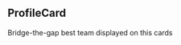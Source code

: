 
<Meta title="Components/ProfileCard" />

## ProfileCard

Bridge-the-gap best team displayed on this cards

<Canvas>
  <Story name="Default">
    <ProfileCard
      photoUrl="photo_6.png"
      name="Irina (Samoylova) Illustrova"
      role="Senior Frontend Engineer"
      twitter="#"
      linkedin="#"
      github="#"
    />
  </Story>
  <Story name="Group">
    <div className="grid grid-cols-2 gap-10">
      <ProfileCard
        photoUrl="photo_6.png"
        name="Varya Stepanova"
        role="Design systems architect and engineering manager"
        twitter="https://twitter.com/varya_en"
        linkedin="https://www.linkedin.com/in/varyastepanova/"
        github="https://github.com/varya"
      />
      <ProfileCard
        photoUrl="photo_6.png"
        name="Irina (Samoylova) Illustrova"
        role="Senior Frontend Engineer"
        twitter="https://twitter.com/illustrova"
        linkedin="https://www.linkedin.com/in/illustrova/"
        github="https://github.com/Illustrova"
      />
      <ProfileCard
        photoUrl="photo_6.png"
        name="Sherif Saleh"
        role="Design manager"
        twitter="#"
        linkedin="https://www.linkedin.com/in/salehsherif/"
        github="https://github.com/sherifsaleh"
      />
      <ProfileCard
        photoUrl="photo_6.png"
        name="Andriy Kotko"
        role="Senior Frontend Engineer"
        twitter="https://twitter.com/Kotkoa"
        linkedin="https://www.linkedin.com/in/kotkoa/"
        github="https://github.com/kotkoa"
      />
      <ProfileCard
        photoUrl="rectangle_64.jpg"
        name="Alexandra Stepanova"
        role="Senior Frontend Developer"
        twitter="#"
        linkedin="https://www.linkedin.com/in/alexandra-stepanova"
        github="https://github.com/alexandra-stepanova"
      />
    </div>
  </Story>
  <Story name="Column">
    <div className="flex flex-col gap-10">
      <ProfileCard
        photoUrl="photo_6.png"
        name="Varya Stepanova"
        role="Design systems architect and engineering manager"
        description="As an independent consultant, Varya helps companies to launch and boost their design systems. Her major focus is bridging the gap for designers, developers, and business specialists. That all is seasoned with extensive experience in component-driven UI development and a design degree."
        twitter="https://twitter.com/varya_en"
        linkedin="https://www.linkedin.com/in/varyastepanova/"
        github="https://github.com/varya"
      />
      <ProfileCard
        photoUrl="photo_6.png"
        name="Irina (Samoylova) Illustrova"
        role="Senior Frontend Engineer"
        description="Sherif is a senior product designer. He crafts deligthful experiences through data analytics, user research, prototypes and validation. Sherif has extensive experience with design systems and years of working for financial services, banks and automotive."
        twitter="https://twitter.com/illustrova"
        linkedin="https://www.linkedin.com/in/illustrova/"
        github="https://github.com/Illustrova"
        reverse
      />
      <ProfileCard
        photoUrl="photo_6.png"
        name="Sherif Saleh"
        role="Design manager"
        description="As an independent consultant, Varya helps companies to launch and boost their design systems. Her major focus is bridging the gap for designers, developers, and business specialists. That all is seasoned with extensive experience in component-driven UI development and a design degree."
        twitter="#"
        linkedin="https://www.linkedin.com/in/salehsherif/"
        github="https://github.com/sherifsaleh"
      />
      <ProfileCard
        photoUrl="photo_6.png"
        name="Andriy Kotko"
        role="UI Engineer"
        description="Andriy is a skilled UI Engineer with a strong focus on React and a talent for developing engaging,
        user-friendly websites. His expertise lies in converting Figma designs into dynamic React components and integrating frontends with backends using Apollo GraphQL, backed by his growing proficiency in TypeScript. Andriy's approach is marked by a commitment to problem-solving and continuous skill enhancement. Andriy's capabilities in design systems are making him a versatile and valuable member of any frontend development team."
        twitter="https://twitter.com/Kotkoa"
        linkedin="https://www.linkedin.com/in/kotkoa/"
        github="https://github.com/kotkoa"
        reverse
      />
      <ProfileCard
        photoUrl="rectangle_64.jpg"
        name="Alexandra Urberg"
        role="UI Engineer"
        description="Alexandra is a detail-oriented UI Engineer, specializing in creating intuitive and user-friendly interfaces. Her skillset includes TypeScript, Storybook, Web Components, Lit, and React. Alexandra's passion for UI/UX design drives her to explore innovative ways to enhance user experience, with a particular
        focus on accessibility, ensuring that websites are user-friendly for all. 
        She has been instrumental in various design system projects. Her commitment to detail is particularly beneficial in design-system specific tasks, where precision and consistency are key."
        linkedin="https://www.linkedin.com/in/alexandra-stepanova"
        github="https://github.com/alexandra-stepanova"
      />
    </div>

  </Story>
</Canvas>

<ArgsTable of={ProfileCard} />
